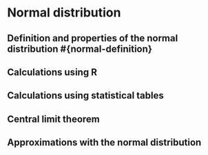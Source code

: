 # Normal distribution  {#S09-normal}

## Definition and properties of the normal distribution  #{normal-definition}

## Calculations using R  {#normal-r}

## Calculations using statistical tables  {#normal-tables}

## Central limit theorem  {#clt}

## Approximations with the normal distribution  {#normal-approx}



